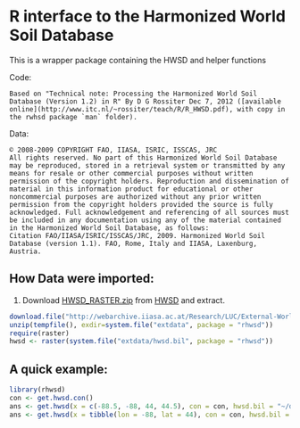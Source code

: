 R interface to the Harmonized World Soil Database
=================================================

This is a wrapper package containing the HWSD and helper functions

Code:

    Based on "Technical note: Processing the Harmonized World Soil Database (Version 1.2) in R" By D G Rossiter Dec 7, 2012 ([available online](http://www.itc.nl/~rossiter/teach/R/R_HWSD.pdf), with copy in the rwhsd package `man` folder).

Data:

    © 2008-2009 COPYRIGHT FAO, IIASA, ISRIC, ISSCAS, JRC 
    All rights reserved. No part of this Harmonized World Soil Database may be reproduced, stored in a retrieval system or transmitted by any means for resale or other commercial purposes without written permission of the copyright holders. Reproduction and dissemination of material in this information product for educational or other noncommercial purposes are authorized without any prior written permission from the copyright holders provided the source is fully acknowledged. Full acknowledgement and referencing of all sources must be included in any documentation using any of the material contained in the Harmonized World Soil Database, as follows:
    Citation FAO/IIASA/ISRIC/ISSCAS/JRC, 2009. Harmonized World Soil Database (version 1.1). FAO, Rome, Italy and IIASA, Laxenburg, Austria.
    


## How Data were imported:

1. Download [HWSD_RASTER.zip](http://webarchive.iiasa.ac.at/Research/LUC/External-World-soil-database/HWSD_Data/HWSD_RASTER.zip) from [HWSD](http://webarchive.iiasa.ac.at/Research/LUC/External-World-soil-database/HTML/HWSD_Data.html?sb=4) and extract.

```r
download.file("http://webarchive.iiasa.ac.at/Research/LUC/External-World-soil-database/HWSD_Data/HWSD_RASTER.zip", destfile=tempfile())
unzip(tempfile(), exdir=system.file("extdata", package = "rhwsd"))
require(raster)
hwsd <- raster(system.file("extdata/hwsd.bil", package = "rhwsd"))
```

## A quick example:

```r
library(rhwsd)
con <- get.hwsd.con()
ans <- get.hwsd(x = c(-88.5, -88, 44, 44.5), con = con, hwsd.bil = "~/data/hwsd/HWSD_RASTER/hwsd.bil")
ans <- get.hwsd(x = tibble(lon = -88, lat = 44), con = con, hwsd.bil = "~/data/hwsd/HWSD_RASTER/hwsd.bil")
```